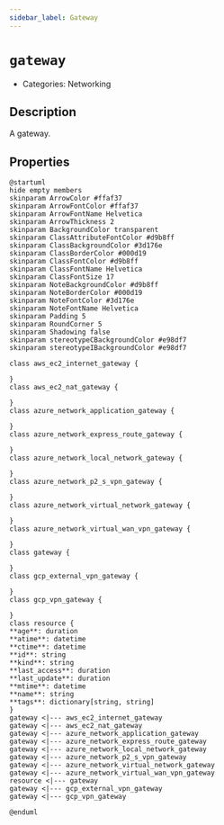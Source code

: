 ```yaml
---
sidebar_label: Gateway
---
```


# `gateway`

- Categories: Networking

## Description

A gateway.

## Properties

<ZoomPanPinch>

```kroki imgType="plantuml" imgAlt="Diagram of Gateway data model"
@startuml
hide empty members
skinparam ArrowColor #ffaf37
skinparam ArrowFontColor #ffaf37
skinparam ArrowFontName Helvetica
skinparam ArrowThickness 2
skinparam BackgroundColor transparent
skinparam ClassAttributeFontColor #d9b8ff
skinparam ClassBackgroundColor #3d176e
skinparam ClassBorderColor #000d19
skinparam ClassFontColor #d9b8ff
skinparam ClassFontName Helvetica
skinparam ClassFontSize 17
skinparam NoteBackgroundColor #d9b8ff
skinparam NoteBorderColor #000d19
skinparam NoteFontColor #3d176e
skinparam NoteFontName Helvetica
skinparam Padding 5
skinparam RoundCorner 5
skinparam Shadowing false
skinparam stereotypeCBackgroundColor #e98df7
skinparam stereotypeIBackgroundColor #e98df7

class aws_ec2_internet_gateway {

}
class aws_ec2_nat_gateway {

}
class azure_network_application_gateway {

}
class azure_network_express_route_gateway {

}
class azure_network_local_network_gateway {

}
class azure_network_p2_s_vpn_gateway {

}
class azure_network_virtual_network_gateway {

}
class azure_network_virtual_wan_vpn_gateway {

}
class gateway {

}
class gcp_external_vpn_gateway {

}
class gcp_vpn_gateway {

}
class resource {
**age**: duration
**atime**: datetime
**ctime**: datetime
**id**: string
**kind**: string
**last_access**: duration
**last_update**: duration
**mtime**: datetime
**name**: string
**tags**: dictionary[string, string]
}
gateway <|--- aws_ec2_internet_gateway
gateway <|--- aws_ec2_nat_gateway
gateway <|--- azure_network_application_gateway
gateway <|--- azure_network_express_route_gateway
gateway <|--- azure_network_local_network_gateway
gateway <|--- azure_network_p2_s_vpn_gateway
gateway <|--- azure_network_virtual_network_gateway
gateway <|--- azure_network_virtual_wan_vpn_gateway
resource <|--- gateway
gateway <|--- gcp_external_vpn_gateway
gateway <|--- gcp_vpn_gateway

@enduml
```

</ZoomPanPinch>
